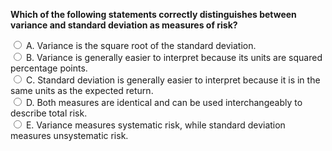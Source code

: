 ::: {.question-block}

<form onsubmit="event.preventDefault(); checkAnswer('module2_mcq_q2')" data-correct-answer="C">
  <strong style="display: block;">Which of the following statements correctly distinguishes between variance and standard deviation as measures of risk?</strong>

  <label><input type="radio" name="module2_mcq_q2" value="A"> A. Variance is the square root of the standard deviation.</label><br>
  <label><input type="radio" name="module2_mcq_q2" value="B"> B. Variance is generally easier to interpret because its units are squared percentage points.</label><br>
  <label><input type="radio" name="module2_mcq_q2" value="C"> C. Standard deviation is generally easier to interpret because it is in the same units as the expected return.</label><br>
  <label><input type="radio" name="module2_mcq_q2" value="D"> D. Both measures are identical and can be used interchangeably to describe total risk.</label><br>
  <label><input type="radio" name="module2_mcq_q2" value="E"> E. Variance measures systematic risk, while standard deviation measures unsystematic risk.</label><br>
</form>

<div id="feedback-module2_mcq_q2" class="feedback" data-status="" style="display:none;">
✅ Correct: C. The primary reason standard deviation is often preferred for interpretation is that its units (e.g., %) are the same as the return itself, unlike variance, which is in squared units.
</div>

:::